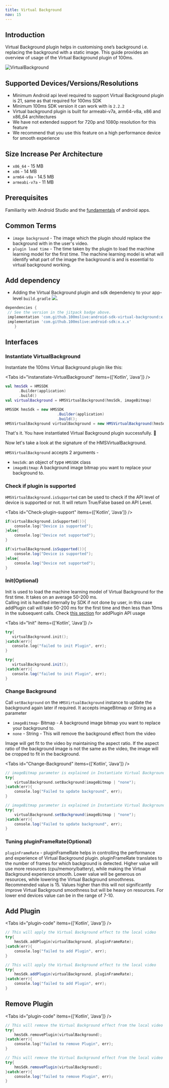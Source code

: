 ```yaml
---
title: Virtual Background
nav: 15
---
```


## Introduction

Virtual Background plugin helps in customising one’s background i.e. replacing the background with a static image.
This guide provides an overview of usage of the Virtual Background plugin of 100ms.

<div style={{textAlign: 'center'}}>

![VirtualBackground](/docs/v2/android-vb.gif)

</div>


## Supported Devices/Versions/Resolutions

-   Minimum Android api level required to support Virtual Background plugin is 21, same as that required for 100ms SDK
-   Minimum 100ms SDK version it can work with is `2.2.2`
-   Virtual background plugin is built for armeabi-v7a, arm64-v8a, x86 and x86_64 architectures
-   We have not extended support for 720p and 1080p resolution for this feature
-   We recommend that you use this feature on a high performance device for smooth experience

## Size Increase Per Architecture

- `x86_64` - 15 MB
-  `x86`   - 14 MB
-  `arm64-v8a` - 14.5 MB
-  `armeabi-v7a` - 11 MB

## Prerequisites

Familiarity with Android Studio and the [fundamentals](https://developer.android.com/training/basics/firstapp) of android apps.

## Common Terms

-   `image background` - The image which the plugin should replace the background with in the user's video.
-   `plugin load time` - The time taken by the plugin to load the  machine learning model for the first time. The machine learning model is what will identify what part of the image the background is and is essential to virtual background working.

## Add dependency

-   Adding the Virtual Background plugin and sdk dependency to your app-level `build.gradle` [![](https://jitpack.io/v/100mslive/android-sdk.svg)](https://jitpack.io/#100mslive/android-sdk).

```json{3,4}:build.gradle
dependencies {
 // See the version in the jitpack badge above.
 implementation 'com.github.100mslive:android-sdk-virtual-background:x.x.x'
 implementation 'com.github.100mslive:android-sdk:x.x.x'
    }
```
## Interfaces

### Instantiate VirtualBackground

Instantiate the 100ms Virtual Background plugin like this:

<Tabs id="instanstiate-VirtualBackground" items={['Kotlin', 'Java']} />

<Tab id='instanstiate-VirtualBackground-0'>

```kotlin
val hmsSdk = HMSSDK
      .Builder(application)
      .build()
val virtualBackground = HMSVirtualBackground(hmsSdk, imageBitmap)
```

</Tab>

<Tab id='instanstiate-VirtualBackground-1'>

```java
HMSSDK hmsSdk = new HMSSDK
                       .Builder(application)
                       .build();
HMSVirtualBackground virtualBackground = new HMSVirtualBackground(hmsSdk, imageBitmap)
```
</Tab>

That's it. You have instantiated Virtual Background plugin successfully. 🥳

Now let's take a look at the signature of the HMSVirtualBackground.

`HMSVirtualBackground` accepts 2 arguments -
-   `hmsSdk`: an object of type `HMSSDK` class
-   `imageBitmap`: A background image bitmap you want to replace your background to.

### Check if plugin is supported

`HMSVirtualBackground.isSupported` can be used to check if the API level of device is supported or not.
It will return True/False based on API Level.

<Tabs id="Check-plugin-support" items={['Kotlin', 'Java']} />

<Tab id='Check-plugin-support-0'>

```kotlin
if(virtualBackground.isSupported()){
    console.log("Device is supported");
}else{
    console.log("Device not supported");
}
```
</Tab>

<Tab id='Check-plugin-support-1'>

```java
if(virtualBackground.isSupported()){
    console.log("Device is supported");
}else{
    console.log("Device not supported");
}
```
</Tab>


### Init(Optional)

Init is used to load the machine learning model of Virtual Background for the first time.
It takes on an average 50-200 ms.<br/>
Calling init is handled internally by SDK if not done by user, in this case addPlugin call will
take 50-200 ms for the first time and then less than 10ms in the subsequent calls.
Check [this section](#add-plugin) for addPlugin API usage

<Tabs id="Init" items={['Kotlin', 'Java']} />

<Tab id='Init-0'>

```kotlin
try{
   virtualBackground.init();
}catch(err){
   console.log("failed to init Plugin", err);
}
```
</Tab>

<Tab id='Init-1'>

```java
try{
   virtualBackground.init();
}catch(err){
   console.log("failed to init Plugin", err);
}
```
</Tab>


### Change Background

Call `setBackground` on the `HMSVirtualBackground` instance to update the background again later if required.
It accepts imageBitmap or String as a parameter

-  `imageBitmap`- Bitmap - A background image bitmap you want to replace your background to.
-  `none` - String - This will remove the background effect from the video

Image will get fit to the video by maintaining the aspect ratio.
If the aspect ratio of the background image is not the same as the video, the image will be cropped to fit in the background.

<Tabs id="Change-Background" items={['Kotlin', 'Java']} />

<Tab id='Change-Background-0'>

```kotlin
// imageBitmap parameter is explained in Instantiate Virtual Background section
try{
    virtualBackground.setBackground(imageBitmap | "none");
}catch(err){
    console.log("Failed to update background", err);
}
```
</Tab>

<Tab id='Change-Background-1'>

```java
// imageBitmap parameter is explained in Instantiate Virtual Background section
try{
    virtualBackground.setBackground(imageBitmap | "none");
}catch(err){
    console.log("Failed to update background", err);
}
```
</Tab>

### Tuning pluginFrameRate(Optional)

`pluginFrameRate` - pluginFrameRate helps in controlling the performance and experience of Virtual Background plugin.
pluginFrameRate translates to the number of frames for which background is detected. Higher value will use more resources
(cpu/memory/battery), while making the Virtual Background experience smooth. Lower value will be generous on resources,
 while lowering the Virtual Background smoothness. Recommended value is 15. Values higher than this will not significantly
 improve Virtual Background smoothness but will be heavy on resources. For lower end devices value can be in the range of 7-10.

## Add Plugin

<Tabs id="plugin-code" items={['Kotlin', 'Java']} />

<Tab id='plugin-code-0'>

```kotlin
// This will apply the Virtual Background effect to the local video
try{
    hmsSdk.addPlugin(virtualBackground, pluginFrameRate);
}catch(err){
    console.log("failed to add Plugin", err);
}
```
</Tab>

<Tab id='plugin-code-1'>

```Java
// This will apply the Virtual Background effect to the local video
try{
    hmsSdk.addPlugin(virtualBackground, pluginFrameRate);
}catch(err){
    console.log("failed to add Plugin", err);
}
```
</Tab>

## Remove Plugin

<Tabs id="plugin-code" items={['Kotlin', 'Java']} />

<Tab id='plugin-code-0'>

```kotlin
// This will remove the Virtual Background effect from the local video
try{
    hmsSdk.removePlugin(virtualBackground);
}catch(err){
    console.log("failed to remove Plugin", err);
}
```
</Tab>

<Tab id='plugin-code-1'>

```Java
// This will remove the Virtual Background effect from the local video
try{
    hmsSdk.removePlugin(virtualBackground);
}catch(err){
    console.log("failed to remove Plugin", err);
}
```
</Tab>
